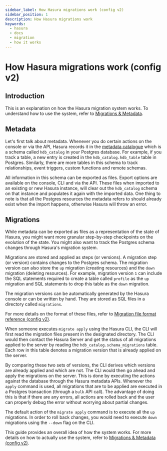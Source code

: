 ```yaml
---
sidebar_label: How Hasura migrations work (config v2)
sidebar_position: 1
description: How Hasura migrations work
keywords:
  - hasura
  - docs
  - migration
  - how it works
---
```


# How Hasura migrations work (config v2)

## Introduction

This is an explanation on how the Hasura migration system works. To
understand how to use the system, refer to [Migrations & Metadata](/migrations-metadata-seeds/legacy-configs/config-v2/index.mdx).

## Metadata

Let's first talk about metadata. Whenever you do certain actions on the
console or via the API, Hasura records it in the [metadata catalogue](/migrations-metadata-seeds/legacy-configs/config-v2/reference/metadata-format.mdx)
which is a schema called `hdb_catalog` in your Postgres database. For example, if you track a table, a new entry is
created in the `hdb_catalog.hdb_table` table in Postgres. Similarly, there are more tables in this schema to track
relationships, event triggers, custom functions and remote schemas.

All information in this schema can be exported as files. Export options
are available on the console, CLI and via the API. These files when
imported to an existing or new Hasura instance, will clear out the
`hdb_catalog` schema on that instance and populates it again with the
imported data. One thing to note is that all the Postgres resources the
metadata refers to should already exist when the import happens,
otherwise Hasura will throw an error.

## Migrations

While metadata can be exported as files as a representation of the state
of Hasura, you might want more granular step-by-step checkpoints on the
evolution of the state. You might also want to track the Postgres schema
changes through Hasura's migration system.

Migrations are stored and applied as steps (or versions). A migration
step (or version) contains changes to the Postgres schema. The migration
version can also store the `up` migration (creating resources) and the
`down` migration (deleting resources). For example, migration version
`1` can include the SQL statements required to create a table called
`profile` as the `up` migration and SQL statements to drop this table as
the `down` migration.

The migration versions can be automatically generated by the Hasura
console or can be written by hand. They are stored as SQL files in a
directory called `migrations`.

For more details on the format of these files, refer to [Migration file format reference (config v2)](/migrations-metadata-seeds/legacy-configs/config-v2/reference/migration-file-format.mdx).

When someone executes `migrate apply` using the Hasura CLI, the CLI will
first read the migration files present in the designated directory. The
CLI would then contact the Hasura Server and get the status of all
migrations applied to the server by reading the
`hdb_catalog.schema_migrations` table. Each row in this table denotes a
migration version that is already applied on the server.

By comparing these two sets of versions, the CLI derives which versions
are already applied and which are not. The CLI would then go ahead and
apply the migrations on the server. This is done by executing the
actions against the database through the Hasura metadata APIs. Whenever
the `apply` command is used, all migrations that are to be applied are
executed in a Postgres transaction (through a `bulk` API call). The
advantage of doing this is that if there are any errors, all actions are
rolled back and the user can properly debug the error without worrying
about partial changes.

The default action of the `migrate apply` command is to execute all the
`up` migrations. In order to roll back changes, you would need to
execute `down` migrations using the `--down` flag on the CLI.

This guide provides an overall idea of how the system works. For more
details on how to actually use the system, refer to [Migrations & Metadata (config v2)](/migrations-metadata-seeds/legacy-configs/config-v2/index.mdx).
